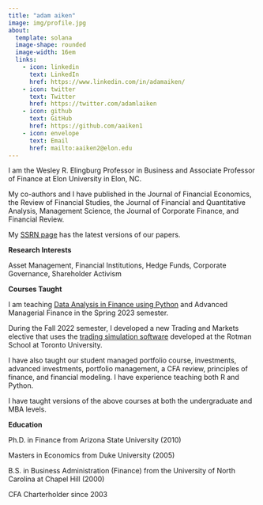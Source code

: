 ```yaml
---
title: "adam aiken"
image: img/profile.jpg
about: 
  template: solana
  image-shape: rounded
  image-width: 16em
  links:
    - icon: linkedin 
      text: LinkedIn
      href: https://www.linkedin.com/in/adamaiken/
    - icon: twitter 
      text: Twitter
      href: https://twitter.com/adamlaiken
    - icon: github 
      text: GitHub
      href: https://github.com/aaiken1
    - icon: envelope 
      text: Email
      href: mailto:aaiken2@elon.edu
---
```


I am the Wesley R. Elingburg Professor in Business and Associate Professor of Finance at Elon University in Elon, NC.

My co-authors and I have published in the Journal of Financial Economics, the Review of Financial Studies, the Journal of Financial and Quantitative Analysis, Management Science, the Journal of Corporate Finance, and Financial Review.

My [SSRN page](https://papers.ssrn.com/sol3/cf_dev/AbsByAuth.cfm?per_id=665822) has the latest versions of our papers.

**Research Interests** 

Asset Management, Financial Institutions, Hedge Funds, Corporate Governance, Shareholder Activism

**Courses Taught** 

I am teaching [Data Analysis in Finance using Python](https://aaiken1.github.io/fin-data-analysis-text/intro.html) and Advanced Managerial Finance in the Spring 2023 semester. 

During the Fall 2022 semester, I developed a new Trading and Markets elective that uses the [trading simulation software](https://inside.rotman.utoronto.ca/financelab/rit/) developed at the Rotman School at Toronto University. 

I have also taught our student managed portfolio course, investments, advanced investments, portfolio management, a CFA review, principles of finance, and financial modeling. I have experience teaching both R and Python. 

I have taught versions of the above courses at both the undergraduate and MBA levels. 

**Education**

Ph.D. in Finance from Arizona State University (2010)

Masters in Economics from Duke University (2005)

B.S. in Business Administration (Finance) from the University of North Carolina at Chapel Hill (2000)

CFA Charterholder since 2003

